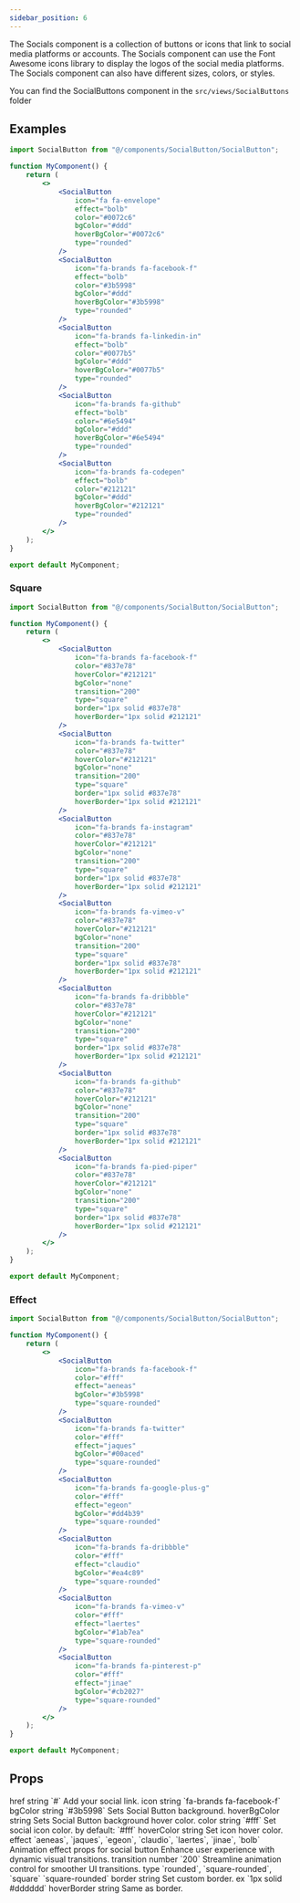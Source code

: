 ```yaml
---
sidebar_position: 6
---
```


The Socials component is a collection of buttons or icons that link to social media platforms or accounts. The Socials component can use the Font Awesome icons library to display the logos of the social media platforms. The Socials component can also have different sizes, colors, or styles.

You can find the SocialButtons component in the `src/views/SocialButtons` folder


## Examples

<CodePreview>
    <div className="d-flex gap-2">
        <SocialButton
            icon="fa fa-envelope"
            effect="bolb"
            color="#0072c6"
            bgColor="#ddd"
            hoverBgColor="#0072c6"
            type="rounded"
        />
        <SocialButton
            icon="fa-brands fa-facebook-f"
            effect="bolb"
            color="#3b5998"
            bgColor="#ddd"
            hoverBgColor="#3b5998"
            type="rounded"
        />
        <SocialButton
            icon="fa-brands fa-linkedin-in"
            effect="bolb"
            color="#0077b5"
            bgColor="#ddd"
            hoverBgColor="#0077b5"
            type="rounded"
        />
        <SocialButton
            icon="fa-brands fa-github"
            effect="bolb"
            color="#6e5494"
            bgColor="#ddd"
            hoverBgColor="#6e5494"
            type="rounded"
        />
        <SocialButton
            icon="fa-brands fa-codepen"
            effect="bolb"
            color="#212121"
            bgColor="#ddd"
            hoverBgColor="#212121"
            type="rounded"
        />
    </div>

</CodePreview>

```jsx title="Social Buttons"
import SocialButton from "@/components/SocialButton/SocialButton";

function MyComponent() {
    return (
        <>
            <SocialButton
                icon="fa fa-envelope"
                effect="bolb"
                color="#0072c6"
                bgColor="#ddd"
                hoverBgColor="#0072c6"
                type="rounded"
            />
            <SocialButton
                icon="fa-brands fa-facebook-f"
                effect="bolb"
                color="#3b5998"
                bgColor="#ddd"
                hoverBgColor="#3b5998"
                type="rounded"
            />
            <SocialButton
                icon="fa-brands fa-linkedin-in"
                effect="bolb"
                color="#0077b5"
                bgColor="#ddd"
                hoverBgColor="#0077b5"
                type="rounded"
            />
            <SocialButton
                icon="fa-brands fa-github"
                effect="bolb"
                color="#6e5494"
                bgColor="#ddd"
                hoverBgColor="#6e5494"
                type="rounded"
            />
            <SocialButton
                icon="fa-brands fa-codepen"
                effect="bolb"
                color="#212121"
                bgColor="#ddd"
                hoverBgColor="#212121"
                type="rounded"
            />
        </>
    );
}

export default MyComponent;
```

### Square

<CodePreview>
    <div className="d-flex gap-2">
        <SocialButton
            icon="fa-brands fa-facebook-f"
            color="#837e78"
            hoverColor="#212121"
            bgColor="none"
            transition="200"
            type="square"
            border="1px solid #837e78"
            hoverBorder="1px solid #212121"
        />
        <SocialButton
            icon="fa-brands fa-twitter"
            color="#837e78"
            hoverColor="#212121"
            bgColor="none"
            transition="200"
            type="square"
            border="1px solid #837e78"
            hoverBorder="1px solid #212121"
        />
        <SocialButton
            icon="fa-brands fa-instagram"
            color="#837e78"
            hoverColor="#212121"
            bgColor="none"
            transition="200"
            type="square"
            border="1px solid #837e78"
            hoverBorder="1px solid #212121"
        />
        <SocialButton
            icon="fa-brands fa-vimeo-v"
            color="#837e78"
            hoverColor="#212121"
            bgColor="none"
            transition="200"
            type="square"
            border="1px solid #837e78"
            hoverBorder="1px solid #212121"
        />
        <SocialButton
            icon="fa-brands fa-dribbble"
            color="#837e78"
            hoverColor="#212121"
            bgColor="none"
            transition="200"
            type="square"
            border="1px solid #837e78"
            hoverBorder="1px solid #212121"
        />
        <SocialButton
            icon="fa-brands fa-github"
            color="#837e78"
            hoverColor="#212121"
            bgColor="none"
            transition="200"
            type="square"
            border="1px solid #837e78"
            hoverBorder="1px solid #212121"
        />
        <SocialButton
            icon="fa-brands fa-pied-piper"
            color="#837e78"
            hoverColor="#212121"
            bgColor="none"
            transition="200"
            type="square"
            border="1px solid #837e78"
            hoverBorder="1px solid #212121"
        />
    </div>
</CodePreview>

```jsx title="Social Buttons"
import SocialButton from "@/components/SocialButton/SocialButton";

function MyComponent() {
    return (
        <>
            <SocialButton
                icon="fa-brands fa-facebook-f"
                color="#837e78"
                hoverColor="#212121"
                bgColor="none"
                transition="200"
                type="square"
                border="1px solid #837e78"
                hoverBorder="1px solid #212121"
            />
            <SocialButton
                icon="fa-brands fa-twitter"
                color="#837e78"
                hoverColor="#212121"
                bgColor="none"
                transition="200"
                type="square"
                border="1px solid #837e78"
                hoverBorder="1px solid #212121"
            />
            <SocialButton
                icon="fa-brands fa-instagram"
                color="#837e78"
                hoverColor="#212121"
                bgColor="none"
                transition="200"
                type="square"
                border="1px solid #837e78"
                hoverBorder="1px solid #212121"
            />
            <SocialButton
                icon="fa-brands fa-vimeo-v"
                color="#837e78"
                hoverColor="#212121"
                bgColor="none"
                transition="200"
                type="square"
                border="1px solid #837e78"
                hoverBorder="1px solid #212121"
            />
            <SocialButton
                icon="fa-brands fa-dribbble"
                color="#837e78"
                hoverColor="#212121"
                bgColor="none"
                transition="200"
                type="square"
                border="1px solid #837e78"
                hoverBorder="1px solid #212121"
            />
            <SocialButton
                icon="fa-brands fa-github"
                color="#837e78"
                hoverColor="#212121"
                bgColor="none"
                transition="200"
                type="square"
                border="1px solid #837e78"
                hoverBorder="1px solid #212121"
            />
            <SocialButton
                icon="fa-brands fa-pied-piper"
                color="#837e78"
                hoverColor="#212121"
                bgColor="none"
                transition="200"
                type="square"
                border="1px solid #837e78"
                hoverBorder="1px solid #212121"
            />
        </>
    );
}

export default MyComponent;
```

### Effect

<CodePreview>
    <div className="d-flex gap-2">
        <SocialButton
            icon="fa-brands fa-facebook-f"
            color="#fff"
            effect="aeneas"
            bgColor="#3b5998"
            type="square-rounded"
        />
        <SocialButton
            icon="fa-brands fa-twitter"
            color="#fff"
            effect="jaques"
            bgColor="#00aced"
            type="square-rounded"
        />
        <SocialButton
            icon="fa-brands fa-google-plus-g"
            color="#fff"
            effect="egeon"
            bgColor="#dd4b39"
            type="square-rounded"
        />
        <SocialButton
            icon="fa-brands fa-dribbble"
            color="#fff"
            effect="claudio"
            bgColor="#ea4c89"
            type="square-rounded"
        />
        <SocialButton
            icon="fa-brands fa-vimeo-v"
            color="#fff"
            effect="laertes"
            bgColor="#1ab7ea"
            type="square-rounded"
        />
        <SocialButton
            icon="fa-brands fa-pinterest-p"
            color="#fff"
            effect="jinae"
            bgColor="#cb2027"
            type="square-rounded"
        />
    </div>
</CodePreview>

```jsx title="Social Buttons with Effect"
import SocialButton from "@/components/SocialButton/SocialButton";

function MyComponent() {
    return (
        <>
            <SocialButton
                icon="fa-brands fa-facebook-f"
                color="#fff"
                effect="aeneas"
                bgColor="#3b5998"
                type="square-rounded"
            />
            <SocialButton
                icon="fa-brands fa-twitter"
                color="#fff"
                effect="jaques"
                bgColor="#00aced"
                type="square-rounded"
            />
            <SocialButton
                icon="fa-brands fa-google-plus-g"
                color="#fff"
                effect="egeon"
                bgColor="#dd4b39"
                type="square-rounded"
            />
            <SocialButton
                icon="fa-brands fa-dribbble"
                color="#fff"
                effect="claudio"
                bgColor="#ea4c89"
                type="square-rounded"
            />
            <SocialButton
                icon="fa-brands fa-vimeo-v"
                color="#fff"
                effect="laertes"
                bgColor="#1ab7ea"
                type="square-rounded"
            />
            <SocialButton
                icon="fa-brands fa-pinterest-p"
                color="#fff"
                effect="jinae"
                bgColor="#cb2027"
                type="square-rounded"
            />
        </>
    );
}

export default MyComponent;
```

## Props

<FeatureTable>
    <tr>
        <td>href</td>
        <td>string</td>
        <td>`#`</td>
        <td>Add your social link.</td>
    </tr>
    <tr>
        <td>icon</td>
        <td>string</td>
        <td>`fa-brands fa-facebook-f`</td>
        <td></td>
    </tr>
    <tr>
        <td>bgColor</td>
        <td>string</td>
        <td>`#3b5998`</td>
        <td>Sets Social Button background.</td>
    </tr>
    <tr>
        <td>hoverBgColor</td>
        <td>string</td>
        <td></td>
        <td>Sets Social Button background hover color.</td>
    </tr>
    <tr>
        <td>color</td>
        <td>string</td>
        <td>`#fff`</td>
        <td>Set social icon color. by default: `#fff` </td>
    </tr>
    <tr>
        <td>hoverColor</td>
        <td>string</td>
        <td></td>
        <td>Set icon hover color.</td>
    </tr>
    <tr>
        <td>effect</td>
        <td>`aeneas`, `jaques`, `egeon`, `claudio`,  `laertes`, `jinae`, `bolb`</td>
        <td></td>
        <td>Animation effect props for social button Enhance user experience with dynamic visual transitions.</td>
    </tr>
    <tr>
        <td>transition</td>
        <td>number</td>
        <td>`200`</td>
        <td>Streamline animation control for smoother UI transitions.</td>
    </tr>
    <tr>
        <td>type</td>
        <td>`rounded`, `square-rounded`, `square`</td>
        <td>`square-rounded`</td>
        <td></td>
    </tr>
    <tr>
        <td>border</td>
        <td>string</td>
        <td></td>
        <td>Set custom border. ex `1px solid #dddddd` </td>
    </tr>
    <tr>
        <td>hoverBorder</td>
        <td>string</td>
        <td></td>
        <td>Same as border.</td>
    </tr>
</FeatureTable>
